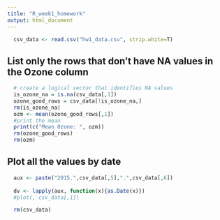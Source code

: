 ```yaml
---
title: "R_week1_homework"
output: html_document
---
```


```r
  csv_data <- read.csv("hw1_data.csv", strip.white=T)
```

## List only the rows that don't have NA values in the Ozone column

```r
  # create a logical vector that identifies NA values
  is_ozone_na = is.na(csv_data[,1])
  ozone_good_rows = csv_data[!is_ozone_na,]
  rm(is_ozone_na)
  ozm <- mean(ozone_good_rows[,1])
  #print the mean
  print(c("Mean Ozone: ", ozm))
  rm(ozone_good_rows)
  rm(ozm)
```

## Plot all the values by date

```r
  aux <- paste("2015.",csv_data[,5],".",csv_data[,6])
  
  dv <- lapply(aux, function(x){as.Date(x)})
  #plot(, csv_data[,1])
```

```r
  rm(csv_data)
```
